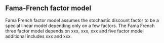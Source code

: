 ## Fama-French factor model

Fama French factor model assumes the stochastic discount
factor to be a special linear model depending only on a few
factors. The Fama French three factor model depends on xxx,
xxx, xxx and five factor model additional includes xxx and
xxx.

